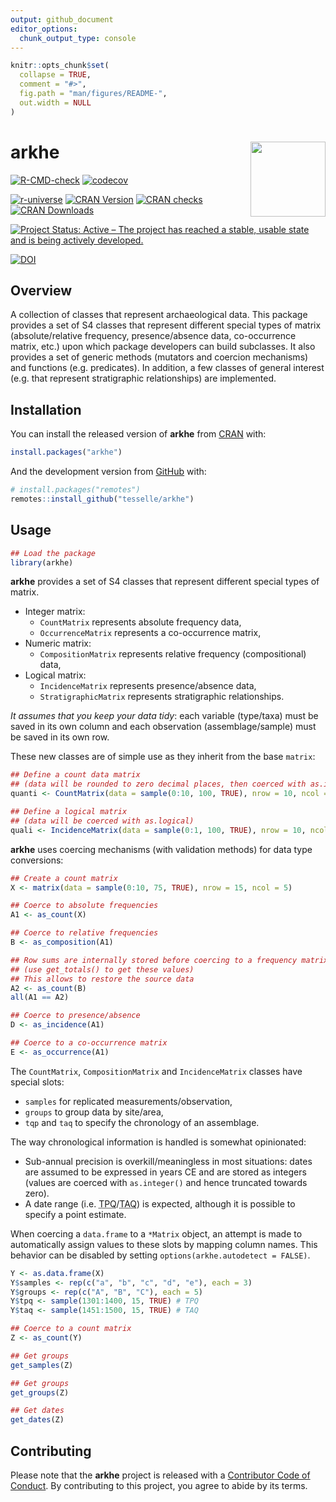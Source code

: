 ```yaml
---
output: github_document
editor_options: 
  chunk_output_type: console
---
```


<!-- README.md is generated from README.Rmd. Please edit that file -->

```r
knitr::opts_chunk$set(
  collapse = TRUE,
  comment = "#>",
  fig.path = "man/figures/README-",
  out.width = NULL
)
```

# arkhe <img width=120px src="man/figures/logo.png" align="right" />

<!-- badges: start -->
[![R-CMD-check](https://github.com/tesselle/arkhe/workflows/R-CMD-check/badge.svg)](https://github.com/tesselle/arkhe/actions)
[![codecov](https://codecov.io/gh/tesselle/arkhe/branch/master/graph/badge.svg)](https://codecov.io/gh/tesselle/arkhe)

[![r-universe](https://tesselle.r-universe.dev/badges/arkhe)](https://tesselle.r-universe.dev)
[![CRAN Version](http://www.r-pkg.org/badges/version/arkhe)](https://cran.r-project.org/package=arkhe)
[![CRAN checks](https://cranchecks.info/badges/worst/arkhe)](https://cran.r-project.org/web/checks/check_results_arkhe.html)
[![CRAN Downloads](http://cranlogs.r-pkg.org/badges/arkhe)](https://cran.r-project.org/package=arkhe)

[![Project Status: Active – The project has reached a stable, usable state and is being actively developed.](https://www.repostatus.org/badges/latest/active.svg)](https://www.repostatus.org/#active)

[![DOI](https://zenodo.org/badge/DOI/10.5281/zenodo.3526659.svg)](https://doi.org/10.5281/zenodo.3526659)
<!-- badges: end -->

## Overview

A collection of classes that represent archaeological data. This package provides a set of S4 classes that represent different special types of matrix (absolute/relative frequency, presence/absence data, co-occurrence matrix, etc.) upon which package developers can build subclasses. It also provides a set of generic methods (mutators and coercion mechanisms) and functions (e.g. predicates). In addition, a few classes of general interest (e.g. that represent stratigraphic relationships) are implemented.

## Installation

You can install the released version of **arkhe** from [CRAN](https://CRAN.R-project.org) with:

```r
install.packages("arkhe")
```

And the development version from [GitHub](https://github.com/) with:

```r
# install.packages("remotes")
remotes::install_github("tesselle/arkhe")
```

## Usage

```r
## Load the package
library(arkhe)
```

**arkhe** provides a set of S4 classes that represent different special types of matrix.

* Integer matrix:
    * `CountMatrix` represents absolute frequency data,
    * `OccurrenceMatrix` represents a co-occurrence matrix,
* Numeric matrix:
    * `CompositionMatrix` represents relative frequency (compositional) data,
* Logical matrix:
    * `IncidenceMatrix` represents presence/absence data,
    * `StratigraphicMatrix` represents stratigraphic relationships.

*It assumes that you keep your data tidy*: each variable (type/taxa) must be saved in its own column and each observation (assemblage/sample) must be saved in its own row.

These new classes are of simple use as they inherit from the base `matrix`:

```r
## Define a count data matrix
## (data will be rounded to zero decimal places, then coerced with as.integer)
quanti <- CountMatrix(data = sample(0:10, 100, TRUE), nrow = 10, ncol = 10)

## Define a logical matrix
## (data will be coerced with as.logical)
quali <- IncidenceMatrix(data = sample(0:1, 100, TRUE), nrow = 10, ncol = 10)
```

**arkhe** uses coercing mechanisms (with validation methods) for data type conversions:

```r
## Create a count matrix
X <- matrix(data = sample(0:10, 75, TRUE), nrow = 15, ncol = 5)

## Coerce to absolute frequencies
A1 <- as_count(X)

## Coerce to relative frequencies
B <- as_composition(A1)

## Row sums are internally stored before coercing to a frequency matrix
## (use get_totals() to get these values)
## This allows to restore the source data
A2 <- as_count(B)
all(A1 == A2)

## Coerce to presence/absence
D <- as_incidence(A1)

## Coerce to a co-occurrence matrix
E <- as_occurrence(A1)
```

The `CountMatrix`, `CompositionMatrix` and `IncidenceMatrix` classes have special slots:

* `samples` for replicated measurements/observation,
* `groups` to group data by site/area,
* `tqp` and `taq` to specify the chronology of an assemblage.

The way chronological information is handled is somewhat opinionated:

* Sub-annual precision is overkill/meaningless in most situations: dates are assumed to be expressed in years CE and are stored as integers (values are coerced with `as.integer()` and hence truncated towards zero).
* A date range (i.e. <abbr title="terminus post quem">TPQ</abbr>/<abbr title="terminus ante quem">TAQ</abbr>) is expected, although it is possible to specify a point estimate.

When coercing a `data.frame` to a `*Matrix` object, an attempt is made to automatically assign values to these slots by mapping column names. This behavior can be disabled by setting `options(arkhe.autodetect = FALSE)`.

```r
Y <- as.data.frame(X)
Y$samples <- rep(c("a", "b", "c", "d", "e"), each = 3)
Y$groups <- rep(c("A", "B", "C"), each = 5)
Y$tpq <- sample(1301:1400, 15, TRUE) # TPQ
Y$taq <- sample(1451:1500, 15, TRUE) # TAQ

## Coerce to a count matrix
Z <- as_count(Y)

## Get groups
get_samples(Z)

## Get groups
get_groups(Z)

## Get dates
get_dates(Z)
```

## Contributing
Please note that the **arkhe** project is released with a [Contributor Code of Conduct](https://www.tesselle.org/conduct.html). By contributing to this project, you agree to abide by its terms.
